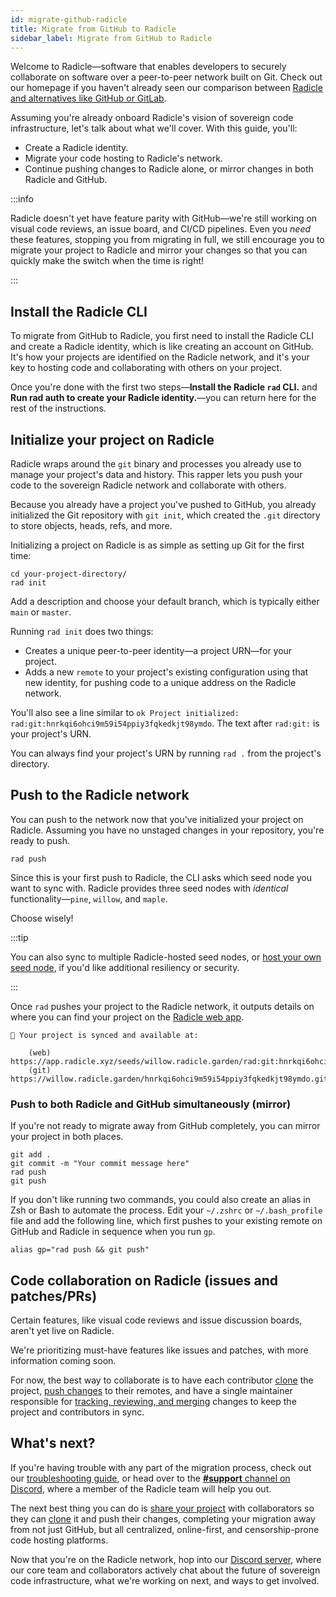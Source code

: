 ```yaml
---
id: migrate-github-radicle
title: Migrate from GitHub to Radicle
sidebar_label: Migrate from GitHub to Radicle
---
```



Welcome to Radicle&mdash;software that enables developers to securely collaborate on software over a peer-to-peer
network built on Git. Check out our homepage if you haven't already seen our comparison between [Radicle and
alternatives like GitHub or GitLab](https://radicle.xyz/).

Assuming you're already onboard Radicle's vision of sovereign code infrastructure, let's talk about what we'll cover.
With this guide, you'll:

- Create a Radicle identity.
- Migrate your code hosting to Radicle's network.
- Continue pushing changes to Radicle alone, or mirror changes in both Radicle and GitHub.

:::info

Radicle doesn't yet have feature parity with GitHub&mdash;we're still working on visual code reviews, an issue board,
and CI/CD pipelines. Even you _need_ these features, stopping you from migrating in full, we still encourage you to
migrate your project to Radicle and mirror your changes so that you can quickly make the switch when the time is right!

:::

## Install the Radicle CLI

To migrate from GitHub to Radicle, you first need to install the Radicle CLI and create a Radicle identity, which is
like creating an account on GitHub. It's how your projects are identified on the Radicle network, and it's your key to
hosting code and collaborating with others on your project.

<Installation />

Once you're done with the first two steps&mdash;**Install the Radicle `rad` CLI.** and **Run rad auth to create your
Radicle identity.**&mdash;you can return here for the rest of the instructions.

## Initialize your project on Radicle

Radicle wraps around the `git` binary and processes you already use to manage your project's data and history. This
rapper lets you push your code to the sovereign Radicle network and collaborate with others.

Because you already have a project you've pushed to GitHub, you already initialized the Git repository with `git init`,
which created the `.git` directory to store objects, heads, refs, and more.

Initializing a project on Radicle is as simple as setting up Git for the first time:

```
cd your-project-directory/
rad init
```

Add a description and choose your default branch, which is typically either `main` or `master`.

Running `rad init` does two things:

- Creates a unique peer-to-peer identity&mdash;a project URN&mdash;for your project.
- Adds a new `remote` to your project's existing configuration using that new identity, for pushing code to a unique
  address on the Radicle network.

You'll also see a line similar to `ok Project initialized: rad:git:hnrkqi6ohci9m59i54ppiy3fqkedkjt98ymdo`. The text
after `rad:git:` is your project's URN.

You can always find your project's URN by running `rad .` from the project's directory.

## Push to the Radicle network

You can push to the network now that you've initialized your project on Radicle. Assuming you have no unstaged changes
in your repository, you're ready to push.

```
rad push
```

Since this is your first push to Radicle, the CLI asks which seed node you want to sync with. Radicle provides three
seed nodes with _identical_ functionality&mdash;`pine`, `willow`, and `maple`.

Choose wisely!

:::tip

You can also sync to multiple Radicle-hosted seed nodes, or [host your own seed
node](https://github.com/radicle-dev/radicle-client-services), if you'd like additional resiliency or security.

:::

Once `rad` pushes your project to the Radicle network, it outputs details on where you can find your project on the
[Radicle web app](https://app.radicle.xyz).

```
🌱 Your project is synced and available at:

    (web) https://app.radicle.xyz/seeds/willow.radicle.garden/rad:git:hnrkqi6ohci9m59i54ppiy3fqkedkjt98ymdo/
    (git) https://willow.radicle.garden/hnrkqi6ohci9m59i54ppiy3fqkedkjt98ymdo.git
```

### Push to both Radicle and GitHub simultaneously (mirror)

If you're not ready to migrate away from GitHub completely, you can mirror your project in both places.

```
git add .
git commit -m "Your commit message here"
rad push
git push
```

If you don't like running two commands, you could also create an alias in Zsh or Bash to automate the process. Edit your
`~/.zshrc` or `~/.bash_profile` file and add the following line, which first pushes to your existing remote on GitHub
and Radicle in sequence when you run `gp`.

```
alias gp="rad push && git push"
```

## Code collaboration on Radicle (issues and patches/PRs)

Certain features, like visual code reviews and issue discussion boards, aren't yet live on Radicle.

We're prioritizing must-have features like issues and patches, with more information coming soon.

For now, the best way to collaborate is to have each contributor [clone](using-radicle/clone.md) the project, [push
changes](using-radicle/push.md) to their remotes, and have a single maintainer responsible for [tracking, reviewing, and
merging](using-radicle/track-review-merge.md) changes to keep the project and contributors in sync.

## What's next?

If you're having trouble with any part of the migration process, check out our [troubleshooting
guide](understanding-radicle/troubleshooting.md), or head over to the [**#support** channel on
Discord](https://discord.gg/j2HZCBDUvF), where a member of the Radicle team will help you out.

The next best thing you can do is [share your project](using-radicle/view-share.md) with collaborators so they can
[clone](using-radicle/clone.md) it and push their changes, completing your migration away from not just GitHub, but all
centralized, online-first, and censorship-prone code hosting platforms.

Now that you're on the Radicle network, hop into our [Discord server](https://discord.gg/j2HZCBDUvF), where our core
team and collaborators actively chat about the future of sovereign code infrastructure, what we're working on next, and
ways to get involved.
